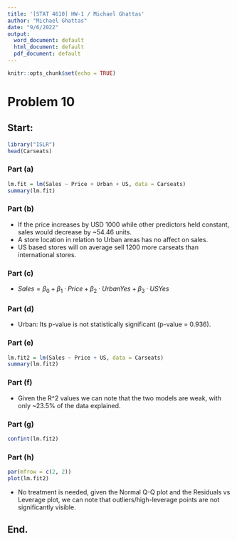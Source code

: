 ```yaml
---
title: '[STAT 4610] HW-1 / Michael Ghattas'
author: "Michael Ghattas"
date: "9/6/2022"
output:
  word_document: default
  html_document: default
  pdf_document: default
---
```


```r
knitr::opts_chunk$set(echo = TRUE)
```
# Problem 10


## Start:

```r
library("ISLR")
head(Carseats)
```


### Part (a)

```r
lm.fit = lm(Sales ~ Price + Urban + US, data = Carseats)
summary(lm.fit)
```


### Part (b)

* If the price increases by USD 1000 while other predictors held constant, sales would decrease by ~54.46 units.
* A store location in relation to Urban areas has no affect on sales.
* US based stores will on average sell 1200 more carseats than international stores.


### Part (c)

* $Sales = \beta_{0} + \beta_{1} \cdot Price  + \beta_{2} \cdot UrbanYes + \beta_{3} \cdot USYes$


### Part (d)

* Urban: Its p-value is not statistically significant (p-value = 0.936).


### Part (e)

```r
lm.fit2 = lm(Sales ~ Price + US, data = Carseats)
summary(lm.fit2)
```


### Part (f)

* Given the R^2 values we can note that the two models are weak, with only ~23.5% of the data explained.

### Part (g)

```r
confint(lm.fit2)
```


### Part (h)

```r
par(mfrow = c(2, 2))
plot(lm.fit2)
```


* No treatment is needed, given the Normal Q-Q plot and the Residuals vs Leverage plot, we can note that outliers/high-leverage points are not significantly visible.


## End.
